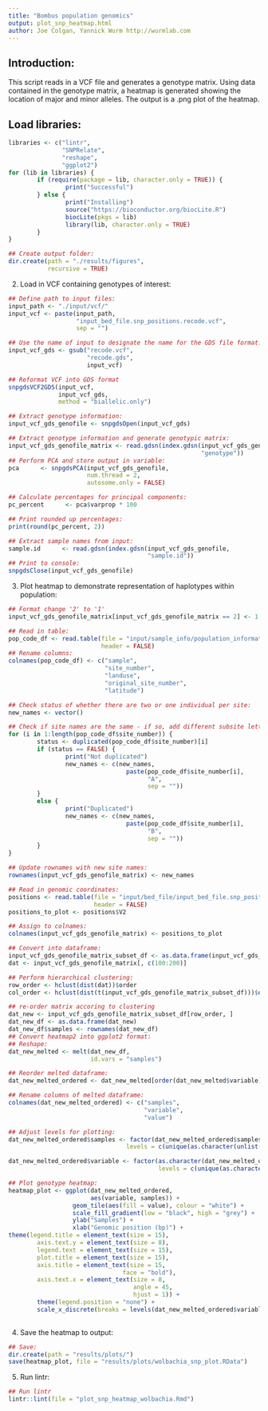 ```yaml
---
title: "Bombus population genomics"
output: plot_snp_heatmap.html
author: Joe Colgan, Yannick Wurm http://wurmlab.com
---
```


## Introduction:
This script reads in a VCF file and generates a genotype matrix.
Using data contained in the genotype matrix, a heatmap is generated showing the location of
major and minor alleles.
The output is a .png plot of the heatmap.

## Load libraries:

```r
libraries <- c("lintr",
               "SNPRelate",
               "reshape",
               "ggplot2")
for (lib in libraries) {
        if (require(package = lib, character.only = TRUE)) {
                print("Successful")
        } else {
                print("Installing")
                source("https://bioconductor.org/biocLite.R")
                biocLite(pkgs = lib)
                library(lib, character.only = TRUE)
        }
}

## Create output folder:
dir.create(path = "./results/figures",
           recursive = TRUE)
```

2. Load in VCF containing genotypes of interest:

```r
## Define path to input files:
input_path <- "./input/vcf/"
input_vcf <- paste(input_path,
                   "input_bed_file.snp_positions.recode.vcf",
                   sep = "")

## Use the name of input to designate the name for the GDS file format.
input_vcf_gds <- gsub("recode.vcf",
                      "recode.gds",
                      input_vcf)

## Reformat VCF into GDS format
snpgdsVCF2GDS(input_vcf,
              input_vcf_gds,
              method = "biallelic.only")

## Extract genotype information:
input_vcf_gds_genofile <- snpgdsOpen(input_vcf_gds)

## Extract genotype information and generate genotypic matrix: 
input_vcf_gds_genofile_matrix <- read.gdsn(index.gdsn(input_vcf_gds_genofile,
                                                      "genotype"))
## Perform PCA and store output in variable: 
pca      <- snpgdsPCA(input_vcf_gds_genofile,
                      num.thread = 2,
                      autosome.only = FALSE)

## Calculate percentages for principal components: 
pc_percent      <- pca$varprop * 100

## Print rounded up percentages: 
print(round(pc_percent, 2))

## Extract sample names from input: 
sample.id      <- read.gdsn(index.gdsn(input_vcf_gds_genofile,
                                       "sample.id"))
## Print to console:
snpgdsClose(input_vcf_gds_genofile)
```

3. Plot heatmap to demonstrate representation of haplotypes within population:

```r
## Format change '2' to '1'
input_vcf_gds_genofile_matrix[input_vcf_gds_genofile_matrix == 2] <- 1

## Read in table:
pop_code_df <- read.table(file = "input/sample_info/population_information.txt",
                          header = FALSE)
## Rename columns:
colnames(pop_code_df) <- c("sample",
                           "site_number",
                           "landuse",
                           "original_site_number",
                           "latitude")

## Check status of whether there are two or one individual per site:
new_names <- vector()

## Check if site names are the same - if so, add different subsite letters:
for (i in 1:length(pop_code_df$site_number)) {
        status <- duplicated(pop_code_df$site_number)[i]
        if (status == FALSE) {
                print("Not duplicated")
                new_names <- c(new_names,
                                 paste(pop_code_df$site_number[i],
                                       "A",
                                       sep = ""))
        }
        else {
                print("Duplicated")
                new_names <- c(new_names,
                                 paste(pop_code_df$site_number[i],
                                       "B",
                                       sep = ""))
        }
}

## Update rownames with new site names:
rownames(input_vcf_gds_genofile_matrix) <- new_names

## Read in genomic coordinates:
positions <- read.table(file = "input/bed_file/input_bed_file.snp_positions.txt",
                        header = FALSE)
positions_to_plot <- positions$V2

## Assign to colnames:
colnames(input_vcf_gds_genofile_matrix) <- positions_to_plot

## Convert into dataframe:
input_vcf_gds_genofile_matrix_subset_df <- as.data.frame(input_vcf_gds_genofile_matrix)
dat <- input_vcf_gds_genofile_matrix[, c(100:200)]

## Perform hierarchical clustering:
row_order <- hclust(dist(dat))$order
col_order <- hclust(dist(t(input_vcf_gds_genofile_matrix_subset_df)))$order

## re-order matrix accoring to clustering
dat_new <- input_vcf_gds_genofile_matrix_subset_df[row_order, ]
dat_new_df <- as.data.frame(dat_new)
dat_new_df$samples <- rownames(dat_new_df)
## Convert heatmap2 into ggplot2 format:
## Reshape:
dat_new_melted <- melt(dat_new_df,
                       id.vars = "samples")

## Reorder melted dataframe:
dat_new_melted_ordered <- dat_new_melted[order(dat_new_melted$variable), ]

## Rename columns of melted dataframe:
colnames(dat_new_melted_ordered) <- c("samples",
                                      "variable",
                                      "value")

## Adjust levels for plotting:
dat_new_melted_ordered$samples <- factor(dat_new_melted_ordered$samples,
                                 levels = c(unique(as.character(unlist(dat_new_melted_ordered$samples)))))

dat_new_melted_ordered$variable <- factor(as.character(dat_new_melted_ordered$variable),
                                          levels = c(unique(as.character(unlist(dat_new_melted_ordered$variable)))))

## Plot genotype heatmap:
heatmap_plot <- ggplot(dat_new_melted_ordered,
                       aes(variable, samples)) +
                  geom_tile(aes(fill = value), colour = "white") +
                  scale_fill_gradient(low = "black", high = "grey") +
                  ylab("Samples") +
                  xlab("Genomic position (bp)") +
theme(legend.title = element_text(size = 15),
        axis.text.y = element_text(size = 8),
        legend.text = element_text(size = 15),
        plot.title = element_text(size = 15),
        axis.title = element_text(size = 15,
                                face = "bold"),
        axis.text.x = element_text(size = 8,
                                   angle = 45,
                                   hjust = 1)) +
        theme(legend.position = "none") +
        scale_x_discrete(breaks = levels(dat_new_melted_ordered$variable)[c(T,
                                                                            rep(F, 20))])
```

4. Save the heatmap to output:

```r
## Save:
dir.create(path = "results/plots/")
save(heatmap_plot, file = "results/plots/wolbachia_snp_plot.RData")
```

5. Run lintr:

```r
## Run lintr
lintr::lint(file = "plot_snp_heatmap_wolbachia.Rmd")
```
